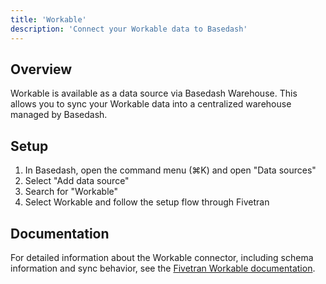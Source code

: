 ```yaml
---
title: 'Workable'
description: 'Connect your Workable data to Basedash'
---
```


## Overview

Workable is available as a data source via Basedash Warehouse. This allows you to sync your Workable data into a centralized warehouse managed by Basedash.

## Setup

1. In Basedash, open the command menu (⌘K) and open "Data sources"
2. Select "Add data source"
3. Search for "Workable"
4. Select Workable and follow the setup flow through Fivetran

## Documentation

For detailed information about the Workable connector, including schema information and sync behavior, see the [Fivetran Workable documentation](https://fivetran.com/docs/connectors/applications/workable).
